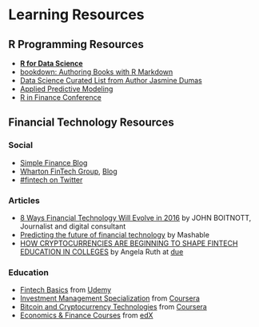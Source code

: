 
# Learning Resources {#resources}

## R Programming Resources

+ [**R for Data Science**](http://r4ds.had.co.nz/)
+ [bookdown: Authoring Books with R Markdown](https://bookdown.org/yihui/bookdown/)
+ [Data Science Curated List from Author Jasmine Dumas](http://jasdumas.github.io/ds-resources/)
+ [Applied Predictive Modeling](http://appliedpredictivemodeling.com/)
+ [R in Finance Conference](http://www.rinfinance.com/)

## Financial Technology Resources

### Social
+ [Simple Finance Blog](https://www.simple.com/blog)
+ [Wharton FinTech Group](https://medium.com/wharton-fintech), [Blog](https://medium.com/wharton-fintech)
+ [#fintech on Twitter](https://twitter.com/hashtag/fintech?lang=en)

### Articles
+ [8 Ways Financial Technology Will Evolve in 2016](http://www.inc.com/john-boitnott/8-ways-financial-technology-is-changing-in-2016.html) by JOHN BOITNOTT, Journalist and digital consultant
+ [Predicting the future of financial technology](http://mashable.com/2016/01/27/financial-tech-brandspeak/#ooPFUtwIakqa) by Mashable
+ [HOW CRYPTOCURRENCIES ARE BEGINNING TO SHAPE FINTECH EDUCATION IN COLLEGES](https://due.com/blog/how-cryptocurrencies-are-beginning-to-shape-fintech-education-in-colleges/) by Angela Ruth at [due](https://due.com/)

### Education
+ [Fintech Basics](https://www.udemy.com/fintech-basics/) from [Udemy](https://www.udemy.com/)
+ [Investment Management Specialization](https://www.coursera.org/specializations/investment-management) from [Coursera](https://www.coursera.org/)
+ [Bitcoin and Cryptocurrency Technologies](https://www.coursera.org/learn/cryptocurrency) from [Coursera](https://www.coursera.org/)
+ [Economics & Finance Courses](https://www.edx.org/course/subject/economics-finance) from [edX](https://www.edx.org)

